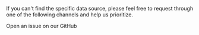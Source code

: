 <p>
    If you can't find the specific data source, please feel free to request through one of the following channels and
    help us prioritize.
</p>

<CardGroup cols={2}>
    <Card
        title="GitHub"
        icon="github"
        href="https://github.com/CherryHQ/embed-js/issues/new?assignees=&labels=&projects=&template=feature_request.yml"
        color="#181717"
    >
        Open an issue on our GitHub
    </Card>
</CardGroup>
